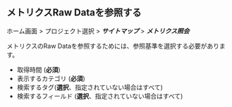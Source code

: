 ## メトリクスRaw Dataを参照する

ホーム画面 > プロジェクト選択 > **_サイトマップ_** > **_メトリクス照会_**

メトリクスのRaw Dataを参照するためには、参照基準を選択する必要があります。 

<ProdImg img='metrics-chart-example-02.png' desc='' />

-   取得時間 (**必須**)
-   表示するカテゴリ (**必須**)
-   検索するタグ(**選択**、指定されていない場合はすべて)
-   検索するフィールド (**選択**、指定されていない場合はすべて)
